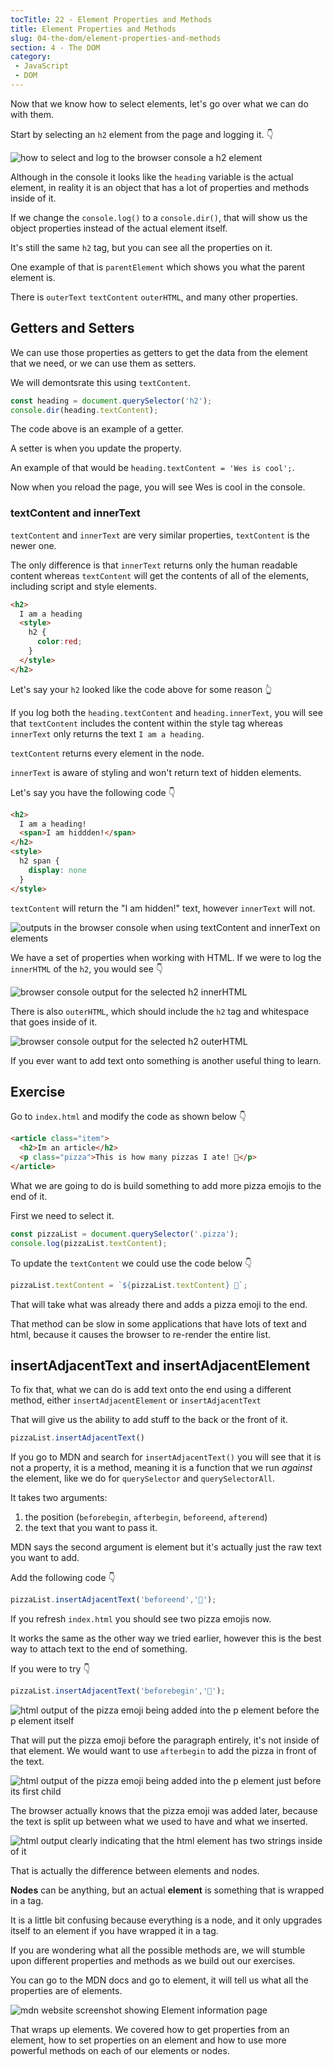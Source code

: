 ```yaml
---
tocTitle: 22 - Element Properties and Methods
title: Element Properties and Methods
slug: 04-the-dom/element-properties-and-methods
section: 4 - The DOM
category:
 - JavaScript
 - DOM
---
```


Now that we know how to select elements, let's go over what we can do with them.

Start by selecting an `h2` element from the page and logging it. 👇

![how to select and log to the browser console a h2 element](./229.png)

Although in the console it looks like the `heading` variable is the actual element, in reality it is an object that has a lot of properties and methods inside of it.

If we change the `console.log()` to a `console.dir()`, that will show us the object properties instead of the actual element itself.

It's still the same `h2` tag, but you can see all the properties on it.

One example of that is `parentElement` which shows you what the parent element is.

There is `outerText` `textContent` `outerHTML`, and many other properties.

## Getters and Setters

We can use those properties as getters to get the data from the element that we need, or we can use them as setters.

We will demontsrate this using `textContent`.

```js
const heading = document.querySelector('h2');
console.dir(heading.textContent);
```

The code above is an example of a getter.

A setter is when you update the property.

An example of that would be `heading.textContent = 'Wes is cool';`.

Now when you reload the page, you will see Wes is cool in the console.

### textContent and innerText

`textContent` and `innerText` are very similar properties, `textContent` is the newer one.

The only difference is that `innerText` returns only the human readable content whereas `textContent` will get the contents of all of the elements, including script and style elements.

```html
<h2>
  I am a heading
  <style>
    h2 {
      color:red;
    }
  </style>
</h2>
```

Let's say your `h2` looked like the code above for some reason 👆

If you log both the `heading.textContent` and `heading.innerText`, you will see that `textContent` includes the content within the style tag whereas `innerText` only returns the text `I am a heading`.

`textContent` returns every element in the node.

`innerText` is aware of styling and won't return text of hidden elements.

Let's say you have the following code 👇

```html
<h2>
  I am a heading!
  <span>I am hiddden!</span>
</h2>
<style>
  h2 span {
    display: none
  }
</style>
```

`textContent` will return the "I am hidden!" text, however `innerText` will not.

![outputs in the browser console when using textContent and innerText on elements](./230.png)

We have a set of properties when working with HTML. If we were to log the `innerHTML` of the `h2`, you would see 👇

![browser console output for the selected h2 innerHTML](./231.png)

There is also `outerHTML`, which should include the `h2` tag and whitespace that goes inside of it.

![browser console output for the selected h2 outerHTML](./232.png)

If you ever want to add text onto something is another useful thing to learn.

## Exercise

Go to `index.html` and modify the code as shown below 👇

```html
<article class="item">
  <h2>Im an article</h2>
  <p class="pizza">This is how many pizzas I ate! 🍕</p>
</article>
```

What we are going to do is build something to add more pizza emojis to the end of it.

First we need to select it.

```js
const pizzaList = document.querySelector('.pizza');
console.log(pizzaList.textContent);
```

To update the `textContent` we could use the code below 👇

```js
pizzaList.textContent = `${pizzaList.textContent} 🍕`;
```

That will take what was already there and adds a pizza emoji to the end.

That method can be slow in some applications that have lots of text and html, because it causes the browser to re-render the entire list.

## insertAdjacentText and insertAdjacentElement

To fix that, what we can do is add text onto the end using a different method, either  `insertAdjacentElement` or `insertAdjacentText`

That will give us the ability to add stuff to the back or the front of it.

```js
pizzaList.insertAdjacentText()
```

If you go to MDN and search for `insertAdjacentText()` you will see that it is not a property, it is a method, meaning it is a function that we run _against_ the element, like we do for `querySelector` and `querySelectorAll`.

It takes two arguments:
1. the position (`beforebegin`, `afterbegin`, `beforeend`, `afterend`)
2. the text that you want to pass it.

MDN says the second argument is element but it's actually just the raw text you want to add.

Add the following code 👇

```js
pizzaList.insertAdjacentText('beforeend','🍕');
```

If you refresh `index.html` you should see two pizza emojis now.

It works the same as the other way we tried earlier, however this is the best way to attach text to the end of something.

If you were to try  👇

```js
pizzaList.insertAdjacentText('beforebegin','🍕');
```

![html output of the pizza emoji being added into the p element before the p element itself](./233.png)

That will put the pizza emoji before the paragraph entirely, it's not inside of that element. We would want to use `afterbegin` to add the pizza in front of the text.

![html output of the pizza emoji being added into the p element just before its first child ](./234.png)

The browser actually knows that the pizza emoji was added later, because the text is split up between what we used to have and what we inserted.

![html output clearly indicating that the html element has two strings inside of it](./235.png)

That is actually the difference between elements and nodes.

**Nodes** can be anything, but an actual **element** is something that is wrapped in a tag.

It is a little bit confusing because everything is a node, and it only upgrades itself to an element if you have wrapped it in a tag.

If you are wondering what all the possible methods are, we will stumble upon different properties and methods as we build out our exercises.

You can go to the MDN docs and go to element, it will tell us what all the properties are of elements.

![mdn website screenshot showing Element information page](./236.png)

That wraps up elements. We covered how to get properties from an element, how to set properties on an element and how to use more powerful methods on each of our elements or nodes.
